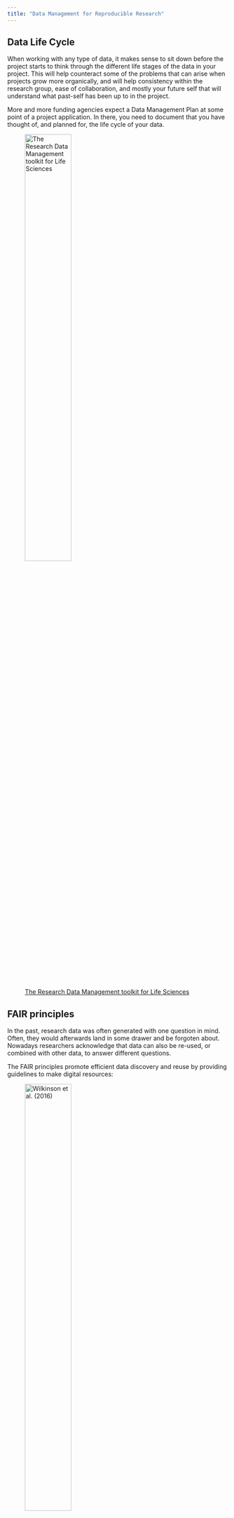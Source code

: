 ```yaml
---
title: "Data Management for Reproducible Research"
---
```


## Data Life Cycle

When working with any type of data, it makes sense to sit down before the project starts to think through the different life stages of the data in your project. This will help counteract some of the problems that can arise when projects grow more organically, and will help consistency within the research group, ease of collaboration, and mostly your future self that will understand what past-self has been up to in the project. 

::: {.callout-note}

More and more funding agencies expect a Data Management Plan at some point of a project application. In there, you need to document that you have thought of, and planned for, the life cycle of your data. 

:::


![[The Research Data Management toolkit for Life Sciences](https://rdmkit.elixir-europe.org/)](figures/data_management/Data_life_cycle.png){.class width=50%}


## FAIR principles

In the past, research data was often generated with one question in mind. Often, they would afterwards land in some drawer and be forgoten about. Nowadays researchers acknowledge that data can also be re-used, or combined with other data, to answer different questions. 

The FAIR principles promote efficient data discovery and reuse by providing guidelines to make digital resources:

![[Wilkinson et al. (2016)](https://www.tpximpact.com/knowledge-hub/insights/fair-data-guide/
)](figures/data_management/fair-data-principles.webp){.class width=50%}

FAIR principles, in turn, rely on **good data management practices** in all phases of research:

- Research documentation
- Data organisation
- Information security
- Ethics and legislation

## Reproducible research

Lucky for us, once we implement good data management practices, we will also increase the reproducibility of our analyses. Extensive documentation will increase faith in the outcome of analyses, and will help people (again, future-you) understand what has been done. 

Last, but not least, reproducible research practices make project hand-overs smoother, when the next person already understands the structure of the project, and can rely on good documentation.


## What data do we work with?

> Bioinformatics is an interdisciplinary field of science that develops methods and software tools for understanding biological data, especially when the data sets are large and complex.
([Wikipedia](https://en.wikipedia.org/wiki/Bioinformatics))

This data can come from a variety of different biological processes:

![source: Lizel Potgieter](figures/data_management/bioinformatics_dogma.png){.class width=70%}



Early on, sequencing data was not readily available, but due to [decreasing costs](https://www.genome.gov/about-genomics/fact-sheets/Sequencing-Human-Genome-cost) and [increased computational power](https://en.wikipedia.org/wiki/Moore%27s_law) biological data is now being produced in ever increasing quantities:

![[Growth of the Sequence Read Archive, SRA, from 2012 to 2021](https://academic.oup.com/nar/article/50/D1/D387/6438001)](figures/data_management/SRA_available_data.jpg){.class width=70%}


At the same time, new technologies are being developed, and new tools that might or might not be maintained or benchmarked against existing tools. It's the wild west out there!

![Overview of modern sequencing technologies and where they apply to biological processes](figures/data_management/technologies.png){.class width=70%}

## Ways to work on data

> The solution is to approach bioinformatics as a bioinformatician does: try stuff, and
assess the results. In this way, bioinformatics is just about having the skills to experiment with data using a computer and understanding your results. 
[source: Vince Buffalo](https://womengovtcollegevisakha.ac.in/departments/Bioinformatics%20Data%20Skills%20Reproducible%20and%20Robust%20Research%20with%20Open%20Source%20Tools%20by%20Vince%20Buffalo.pdf)


This is a traditional way to work with bioinformatics data, and can still have its merits. However, in this course we would like to introduce you to a more structured way to make sense of your data. 

Let's have a look at how a beginning PhD student might approach their data: 

- They might analyse their data, and get some results. 
- After talking with their supervisor they might get a few other samples from a collaborator, or need to drop them from the analyses due to quality concerns. 
- They run the analyses again and get a different set of results. 
- There might be a few iterations of this process, and then the reviewers require some additional analyses...

In the "end" we have something like this: 

![Which one of these is the latest version?](figures/data_management/data_chaos.png){.class width=20%}

::: {.callout-tip title="Best practices file organization"}
- There is a folder for the raw data, which **does not get altered**.
- Code is **kept separate** from data.
- Use a **version control** system (at least for code) – e.g. git.
- There should be a **README** in every directory, describing the purpose of the directory and its contents.
- Use **file naming** schemes that makes it easy to find files and understand what they are (for humans and machines) and document them.
- Use **non-proprietary formats** – .csv rather than .xlsx
:::

## Literate programming

Our hypothetical PhD student, even if taking into account the best practice tips from above, is still likely to run the same analyses over and over whenever the input data changes. Sometimes, this might be months, or even years, after the original analysis was performed. 

Luckily for our student, they can save their code snippets (with intuitive file names) and re-use the code from back then. This is often done with R-scripts, but can just as well be applied to bash scripts, python scripts etc.

::: {.callout-tip title="Write Code for Humans, Write Data for Computers"}
> Code should be readable, broken down into small contained components (modular),
and reusable (so you’re not rewriting code to do the same tasks over and over again).
These practices are crucial in the software world, and should be applied in your bio‐
informatics work as well.

> In contrast to code, data should be formatted in a way that facilitates computer read‐
ability. All too often, we as humans record data in a way that maximizes its readability
to us, but takes a considerable amount of cleaning and tidying before it can be pro‐
cessed by a computer. The more data (and metadata) that is computer readable, the
more we can leverage our computers to work with this data.

[Vince Buffalo](https://womengovtcollegevisakha.ac.in/departments/Bioinformatics%20Data%20Skills%20Reproducible%20and%20Robust%20Research%20with%20Open%20Source%20Tools%20by%20Vince%20Buffalo.pdf)
:::

In the past years, the development went even further and one can even combine code and documentation in the same document. The code is wrapped in so called `chunks`, that are executable from within the document. 

These **notebooks** come in different flavors, for example `jupyter notebooks`and `marimo` for Python applications, `Rmarkdown` for R code. Its successor, `quarto` can be used to integrate a variety of coding languanges. In this course, we will introduce you to `quarto`.

::: {.callout-tip title="Make Figures and Statistics the Results of Scripts"}
> Writing scripts to produce images and tables may seem like a more time-consuming process than generating these interactively in Excel or R. However, if you’ve ever had to regenerate multiple figures by hand after changing an earlier step, you know the merit of this approach. Scripts that generate tables and images can easily be rerun, save you time, and lead your research to be more reproducible. 

[Vince Buffalo](https://womengovtcollegevisakha.ac.in/departments/Bioinformatics%20Data%20Skills%20Reproducible%20and%20Robust%20Research%20with%20Open%20Source%20Tools%20by%20Vince%20Buffalo.pdf)
:::

## Hands-on: quarto

With this, we can turn to the [quarto hands-on training](Day3Session2_quarto.qmd) to learn more about `quarto` and its capabilities. 


## Version control

Now that our student has reproducible documents, with reasonable names, that can execute their analyses reliably over and over again, what happens if they modify their analyses? Will they end up again with different result files and their project sink down in chaos?

No, because there is **version control**, the practice of tracking and managing changes to files. 

Version control can be used on the local system, where both the version database and the checked out file - the one that is actively being worked on - are on the local computer. Good, but the local computer can be corrupted and then the data is compromised.

![[Local version control](https://git-scm.com/book/en/v2/Getting-Started-About-Version-Control)](figures/data_management/Local_version_control_diagram.png){.class width=50%}

Version control can also be centralized, where the version database is on a central server, and the active file can be checked out from several different computers. This is useful when working from different systems, or when working with collaborators. However, when the central servers is compromised the historical version are lost. 

![[Centralized version control](https://git-scm.com/book/en/v2/Getting-Started-About-Version-Control)](figures/data_management/Centralized_version_control.png){.class width=50%}

At last, version control can be fully distributed, with all versions of the file being on the server and different computers. Each computer checks out the file from its own version database to work on them. The databases are then synchronized between the different computers and the server. One such distributed version control system is `git`. It can handle everything from small to very large projects and is simple to use. `GitHub`is a code hosting platform for version control and collaboration, built on git.

![[Distributed version control](https://git-scm.com/book/en/v2/Getting-Started-About-Version-Control)](figures/data_management/git_distributed_version_control.png){.class width=50%}

Distributed version control **facilitates collaboration** with others. Software like `git` automatically tracks differences in files, and flags conflicts between files. 

Additionally, GitHub, the code hosting platform based on git that we are using in this course, can be used to **maintain uniformity** within a working group. The group can develop their own project template that people can use and populate for their own projects.

## Hands-on: git and github

We have prepared a hands-on training for [git and GitHub](Day3Session3_github.qmd) for you. 

## Environment managers

Using git, our PhD student can now share their reproducible code with their colloaborators, or between systems. They can rest assured that the different versions of the notebook are tracked and can be checked out when necessary. But what about the bioinformatic tools? 

Different computers can run on different operating systems, or can have different versions of databases installed. This can lead to conflicts between tools, or software versions and can impact code usability, or reproducibility. 

Fortunately, smart people have developed environment managers such as `conda`, `bioconda`, or `pixi`. These tools **find and install packages**, so that the same package versions are being run between different computers. However, the code might still give different results on different operating systems.

## Hands-on: managing environments with pixi

Here is a link to our [introduction to pixi](Day1Session3_pixi.qmd).

## Containers in bioinformatics

But what if our PhD student needs to run their code on different operating systems? 

They can use containers, that contain everything needed to run the application, even the operating system. Containers are being exchanged as container images, which makes them lightweight. Containers do not change over time, so the results will be the same today and in a few years. Everyone gets the same container that works in the same way.

## Hands-on: containers

Here is our tutorial on where to get container images, and how to use - and even build your own - [containers](Day2Session1_containers.qmd).


## Workflow manager - Nextflow

Now our PhD student can use containers, or environments, to provide a uniform environment for their version controlled, wonderfully documented and reproducible code. Fantastic! But they still have to deploy, or at least monitor, their scripts manually. 

Fortunately there are workflow managers that can integrate all of the above, submit your jobs for you, and even monitor and re-submit scripts after failure. They will automatically submit jobs for you, decreasing downtime and increasing efficiency.

::: {.callout-tip title="Let Your Computer Do the Work For You"}
> Humans doing rote activities tend to make many mistakes. One of the easiest ways to
make your work more robust is to have your computer do as much of this rote work
as possible. This approach of automating tasks is more robust because it decreases the
odds you’ll make a trivial mistake such as accidentally omitting a file or naming out‐
put incorrectly.

[Vince Buffalo](https://womengovtcollegevisakha.ac.in/departments/Bioinformatics%20Data%20Skills%20Reproducible%20and%20Robust%20Research%20with%20Open%20Source%20Tools%20by%20Vince%20Buffalo.pdf)
:::

## Hands-on: Nextflow

Follow this [link](Day1Session1_nfcore.qmd) for a more detailed introduction to nextflow. 


## Things to take home

We have now talked about many different aspects of data management, and tools and guidelines to make your life, and managing a research group, easier. Instilling best practices on students early on in their life will mean that routines will become second nature. We believen that making projects more FAIR and reproducible might initially take a bit more time, but will ultimately boost productivity. 

If you cannot implement all of the above, choose some things that you can implement this time, and aim to implement another aspect the next time. 



